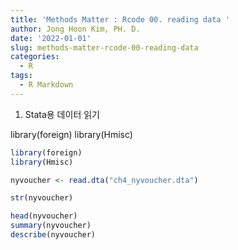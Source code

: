 ```yaml
---
title: 'Methods Matter : Rcode 00. reading data '
author: Jong Hoon Kim, PH. D.
date: '2022-01-01'
slug: methods-matter-rcode-00-reading-data
categories:
  - R
tags:
  - R Markdown 
---
```



1. Stata용 데이터 읽기

library(foreign)
library(Hmisc)

```r

library(foreign)
library(Hmisc)

```

```r

nyvoucher <- read.dta("ch4_nyvoucher.dta")

str(nyvoucher)

head(nyvoucher)
summary(nyvoucher)
describe(nyvoucher)
```